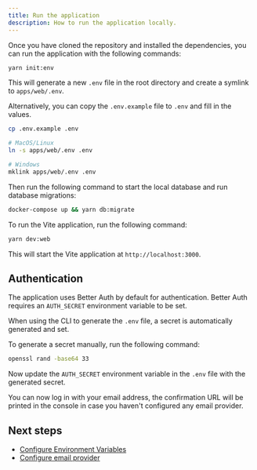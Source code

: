 ```yaml
---
title: Run the application
description: How to run the application locally.
---
```


Once you have cloned the repository and installed the dependencies, you can run the application with the following commands:

```bash
yarn init:env
```

This will generate a new `.env` file in the root directory and create a symlink to `apps/web/.env`.

Alternatively, you can copy the `.env.example` file to `.env` and fill in the values.

```bash
cp .env.example .env

# MacOS/Linux
ln -s apps/web/.env .env

# Windows
mklink apps/web/.env .env
```

Then run the following command to start the local database and run database migrations:

```bash
docker-compose up && yarn db:migrate
```

To run the Vite application, run the following command:

```bash
yarn dev:web
```

This will start the Vite application at `http://localhost:3000`.

## Authentication

The application uses Better Auth by default for authentication.
Better Auth requires an `AUTH_SECRET` environment variable to be set.

When using the CLI to generate the `.env` file, a secret is automatically generated and set.

To generate a secret manually, run the following command:

```bash
openssl rand -base64 33
```

Now update the `AUTH_SECRET` environment variable in the `.env` file with the generated secret.

You can now log in with your email address, the confirmation URL will be printed in the console in case you haven't configured any email provider.

## Next steps

- [Configure Environment Variables](/docs/tanstack-router-starter-kit/configuration/environment-variables)
- [Configure email provider](/docs/tanstack-router-starter-kit/configuration/email-provider)
